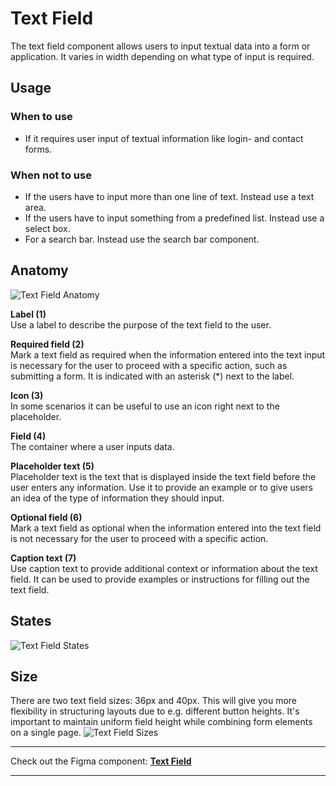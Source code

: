 

<Meta of={TextFieldStories} />

# Text Field
The text field component allows users to input textual data into a form or application. It varies in width depending on what type of input is required.

## Usage

### When to use
- If it requires user input of textual information like login- and contact forms.

### When not to use
- If the users have to input more than one line of text. Instead use a text area.
- If the users have to input something from a predefined list. Instead use a select box.
- For a search bar. Instead use the search bar component.

## Anatomy
<img src={TextFieldAnatomy} alt="Text Field Anatomy" />

**Label (1)**\
Use a label to describe the purpose of the text field to the user.


**Required field (2)**\
Mark a text field as required when the information entered into the text input is necessary for the user to proceed with a specific action, such as submitting a form. It is indicated with an asterisk (*) next to the label.

 
**Icon (3)**\
In some scenarios it can be useful to use an icon right next to the placeholder.


**Field (4)**\
The container where a user inputs data.


**Placeholder text (5)**\
Placeholder text is the text that is displayed inside the text field before the user enters any information. Use it to provide an example or to give users an idea of the type of information they should input.


**Optional field (6)**\
Mark a text field as optional when the information entered into the text field is not necessary for the user to proceed with a specific action.


**Caption text (7)**\
Use caption text to provide additional context or information about the text field. It can be used to provide examples or instructions for filling out the text field.

## States
<img src={TextFieldStates} alt="Text Field States" />

## Size
There are two text field sizes: 36px and 40px. This will give you more flexibility in structuring layouts due to e.g. different button heights. It's important to maintain uniform field height while combining form elements on a single page.
<img src={TextFieldSizes} alt="Text Field Sizes" />

***
Check out the Figma component: **[Text Field](https://www.figma.com/file/zPvPwPgb4EsYFXKC2nhzSG/Infineon-DDS-%7C-Main?type=design&node-id=14251-8194&mode=design&t=UQ0Dm7ueLiXMURK1-4)**
***